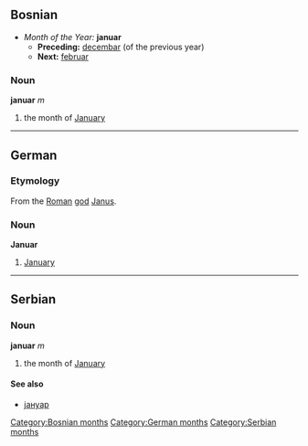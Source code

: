 ==Bosnian==
*''Month of the Year:'' '''januar'''
**'''Preceding:''' [[decembar]] (of the previous year)
**'''Next:''' [[februar]]
===Noun===
'''januar''' ''m''
#the month of [[January]]
[[Category:Bosnian months]]
----

==German==
===Etymology===
From the [[Roman]] [[god]] [[Janus]].
===Noun===
'''Januar'''
# [[January]]
[[Category:German months]]
----
==Serbian==
===Noun===
'''januar''' ''m''
#the month of [[January]]
====See also====
*[[јануар]]
[[Category:Serbian months]]